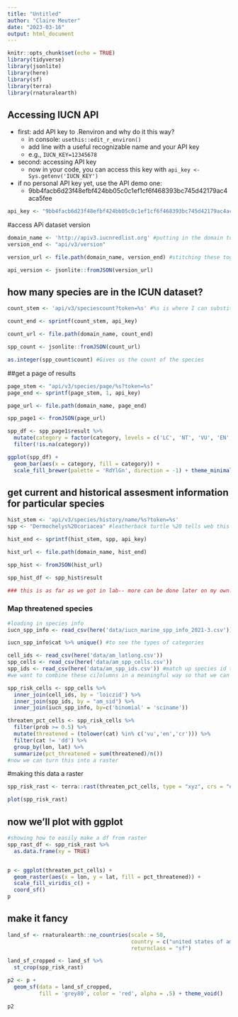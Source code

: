 ```yaml
---
title: "Untitled"
author: "Claire Meuter"
date: "2023-03-16"
output: html_document
---
```


```r
knitr::opts_chunk$set(echo = TRUE)
library(tidyverse)
library(jsonlite)
library(here)
library(sf)
library(terra)
library(rnaturalearth)
```

## Accessing IUCN API

- first: add API key to .Renviron and why do it this way?
    - in console: `usethis::edit_r_environ()`
    - add line with a useful recognizable name and your API key
    - e.g., `IUCN_KEY=12345678`
- second: accessing API key
    - now in your code, you can access this key with `api_key <- Sys.getenv('IUCN_KEY')`
- if no personal API key yet, use the API demo one: 
    - 9bb4facb6d23f48efbf424bb05c0c1ef1cf6f468393bc745d42179ac4aca5fee

```r
api_key <- "9bb4facb6d23f48efbf424bb05c0c1ef1cf6f468393bc745d42179ac4aca5fee"
```


#access APi dataset version
```r
domain_name <- 'http://apiv3.iucnredlist.org' #putting in the domain to access the data 
version_end <- "api/v3/version"

version_url <- file.path(domain_name, version_end) #stitching these together into a web address

api_version <- jsonlite::fromJSON(version_url)

```
## how many species are in the ICUN dataset? 

```r
count_stem <- 'api/v3/speciescount?token=%s' #%s is where I can substitute a string

count_end <- sprintf(count_stem, api_key)

count_url <- file.path(domain_name, count_end)

spp_count <- jsonlite::fromJSON(count_url)

as.integer(spp_count$count) #Gives us the count of the species 
```

##get a page of results 
```r
page_stem <- "api/v3/species/page/%s?token=%s"
page_end <- sprintf(page_stem, 1, api_key)

page_url <- file.path(domain_name, page_end)

spp_page1 <- fromJSON(page_url)

spp_df <- spp_page1$result %>% 
  mutate(category = factor(category, levels = c('LC', 'NT', 'VU', 'EN', 'CR', 'EX'))) %>% 
  filter(!is.na(category))

ggplot(spp_df) +
  geom_bar(aes(x = category, fill = category)) +
  scale_fill_brewer(palette = 'RdYlGn', direction = -1) + theme_minimal()
```


## get current and historical assesment information for particular species 
```r
hist_stem <- 'api/v3/species/history/name/%s?token=%s'
spp <- "Dermochelys%20coriacea" #leatherback turtle %20 tells web this is a space. Same as putting a space in 

hist_end <- sprintf(hist_stem, spp, api_key)

hist_url <- file.path(domain_name, hist_end)

spp_hist <- fromJSON(hist_url)

spp_hist_df <- spp_hist$result

### this is as far as we got in lab-- more can be done later on my own. 
```


### Map threatened species 
```r
#loading in species info 
iucn_spp_info <- read_csv(here('data/iucn_marine_spp_info_2021-3.csv'))

iucn_spp_info$cat %>% unique() #to see the types of categories

cell_ids <- read_csv(here('data/am_latlong.csv')) 
spp_cells <- read_csv(here('data/am_spp_cells.csv'))
spp_ids <- read_csv(here('data/am_spp_ids.csv')) #match up species id to name 
#we want to combine these ci]olumns in a meaningful way so that we can map them to lat and long 

spp_risk_cells <- spp_cells %>% 
  inner_join(cell_ids, by = 'loiczid') %>% 
  inner_join(spp_ids, by = "am_sid") %>% 
  inner_join(iucn_spp_info, by=c('binomial' = 'sciname'))

threaten_pct_cells <- spp_risk_cells %>% 
  filter(prob >= 0.5) %>% 
  mutate(threatened = (tolower(cat) %in% c('vu','en','cr'))) %>% 
  filter(cat != 'dd') %>% 
  group_by(lon, lat) %>% 
  summarize(pct_threatened = sum(threatened)/n())
#now we can turn this into a raster 

```
#making this data a raster 
```r
spp_risk_rast <- terra::rast(threaten_pct_cells, type = "xyz", crs = "epsg:4326")

plot(spp_risk_rast)


```
## now we'll plot with ggplot 
```r
#showing how to easily make a df from raster
spp_rast_df <- spp_risk_rast %>% 
  as.data.frame(xy = TRUE)


p <- ggplot(threaten_pct_cells) +
  geom_raster(aes(x = lon, y = lat, fill = pct_threatened)) +
  scale_fill_viridis_c() +
  coord_sf()
p

```
## make it fancy 
```r
land_sf <- rnaturalearth::ne_countries(scale = 50, 
                                       country = c("united states of america", 'mexico'),
                                       returnclass = "sf")

land_sf_cropped <- land_sf %>% 
  st_crop(spp_risk_rast)

p2 <- p + 
  geom_sf(data = land_sf_cropped,
          fill = 'grey80', color = 'red', alpha = .5) + theme_void()

p2
```

